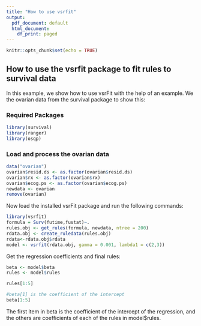 ```yaml
---
title: "How to use vsrfit"
output:
  pdf_document: default
  html_document:
    df_print: paged
---
```


```r
knitr::opts_chunk$set(echo = TRUE)
```


## How to use the vsrfit package to fit rules to survival data
In this example, we show how to use vsrFit with the help of an example. We the ovarian data from the survival package to show this: 

### Required Packages
```r
library(survival)
library(ranger)
library(osqp)
```

### Load and process the ovarian data
```r
data("ovarian")
ovarian$resid.ds <- as.factor(ovarian$resid.ds)
ovarian$rx <- as.factor(ovarian$rx)
ovarian$ecog.ps <- as.factor(ovarian$ecog.ps)
newdata <- ovarian
remove(ovarian)
```

Now load the installed vsrFit package and run the following commands:
```r
library(vsrfit)
formula = Surv(futime,fustat)~.
rules.obj <- get_rules(formula, newdata, ntree = 200)
rdata.obj <- create_ruledata(rules.obj)
rdata<-rdata.obj$rdata
model <- vsrfit(rdata.obj, gamma = 0.001, lambda1 = c(2,3))
```

Get the regression coefficients and final rules:
```r
beta <- model$beta
rules <- model$rules
```

```r
rules[1:5]
```

```r
#beta[1] is the coefficient of the intercept
beta[1:5]
```

The first item in beta is the coefficient of the intercept of the regression, and the others are coefficients of each of the rules in model$rules.

